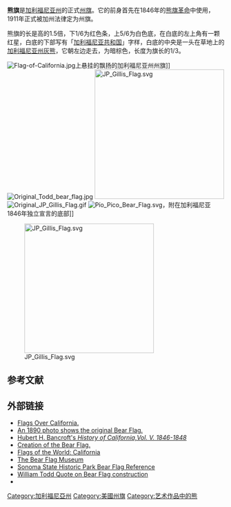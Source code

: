 {{Infobox flag
| Name = 加利福尼亚州州旗
| Article =
| Image = Flag of California.svg
| Nickname = 熊旗
| Use = 110010
| Symbol =
| Proportion = 2:3
| Adoption = {{Start date and age|1911|2|3|y=df}}
| Design =
| Designer =
| Type = State
| Image2 = Flag of California (vertical).svg
| Nickname2 = 熊旗
| Use2 = 110010
| Symbol2 =
| Proportion2 = 2:3
| Adoption2 = {{Start date and age|1911|2|3|y=df}}
| Design2 = 加利福尼亚州州旗，竖式
| Designer2 =
| Image3 = 1stBearFlag.svg
| Nickname3 =  原版熊旗，1890年绘制
| Use3 = 110010
| Symbol3 =
| Proportion3 = 2:3
| Design3 = 第一代加利福利亚州州旗
| Designer3 =
| Image4 = California Lone Star Flag 1836.svg
| Nickname4 = 加利福利亚1836年到1890年使用的旗帜
| Use4 = 110010
| Symbol4 =
| Proportion4 = 2:3
| Design4 =
| Designer4 =
}}

'''熊旗'''是[[加利福尼亚州|加利福尼亚州]]的正式[[美国州份旗帜列表|州旗]]。它的前身首先在1846年的[[加利福尼亚共和国|熊旗革命]]中使用，1911年正式被加州法律定为州旗。

熊旗的长是高的1.5倍，下1/6为红色条，上5/6为白色底，在白底的左上角有一颗红星，白底的下部写有「[[加利福尼亚共和国|加利福尼亚共和国]]」字样，白底的中央是一头在草地上的[[加利福尼亚州灰熊|加利福尼亚州灰熊]]，它朝左边走去，为暗棕色，长度为旗长的1/3。

[[File:Flag-of-California.jpg|thumb]]上悬挂的飘扬的加利福尼亚州州旗]]
[[File:Original_Todd_bear_flag.jpg|thumb]]
[[File:JP_Gillis_Flag.svg|300px]]
[[File:Original_JP_Gillis_Flag.gif|thumb]]
[[File:Pío_Pico_Bear_Flag.svg|thumb]]，附在加利福尼亚1846年独立宣言的底部]]

[[File:JP_Gillis_Flag.svg|300px]]

==参考文献==
{{reflist}}

== 外部链接 ==

* [http://www.militarymuseum.org/Flags_Over_Ca.pdf Flags Over California.]{{Wayback|url=http://www.militarymuseum.org/Flags_Over_Ca.pdf |date=20110613103149 }}
* [http://www.sfmuseum.org/hist6/toddflag.html An 1890 photo shows the original Bear Flag.]{{Wayback|url=http://www.sfmuseum.org/hist6/toddflag.html |date=20091203065112 }}
* [https://web.archive.org/web/20140101131835/http://www.bearflagmuseum.org/BancroftIntroTOC.html Hubert H. Bancroft's ''History of California,Vol. V.   1846-1848'']
* [http://www.vom.com/bearflag/REVOLT.HTM Creation of the Bear Flag.]{{Wayback|url=http://www.vom.com/bearflag/REVOLT.HTM |date=20080723220000 }}
* [https://web.archive.org/web/20020307235913/http://www.fotw.net/flags/us-ca.html Flags of the World: California]
* [http://www.bearflagmuseum.org The Bear Flag Museum]{{Wayback|url=http://www.bearflagmuseum.org/ |date=20140101131835 }}
* [https://web.archive.org/web/20081121083639/http://www.napanet.net/~sshpa/bear.htm Sonoma State Historic Park Bear Flag Reference]
* [https://web.archive.org/web/20070628012821/http://www.dfg.ca.gov/projectwild/bear/33.pdf William Todd Quote on Bear Flag construction]
* {{cite web| title=Simeon Ide's ''A Sketch of the Life of William B. Ide''| url=http://www.bearflagmuseum.org/Simeon%20Ide%20Life%20of%20William%20B%20Ide%20Table%20of%20Contents.html| accessdate=2008-01-30| archive-date=2012-06-27| archive-url=https://www.webcitation.org/68j1MjnvS?url=http://www.bearflagmuseum.org/Simeon%20Ide%20Life%20of%20William%20B%20Ide%20Table%20of%20Contents.html| dead-url=no}}

{{U.S. flags}}

[[Category:加利福尼亞州|Category:加利福尼亞州]]
[[Category:美國州旗|Category:美國州旗]]
[[Category:艺术作品中的熊|Category:艺术作品中的熊]]